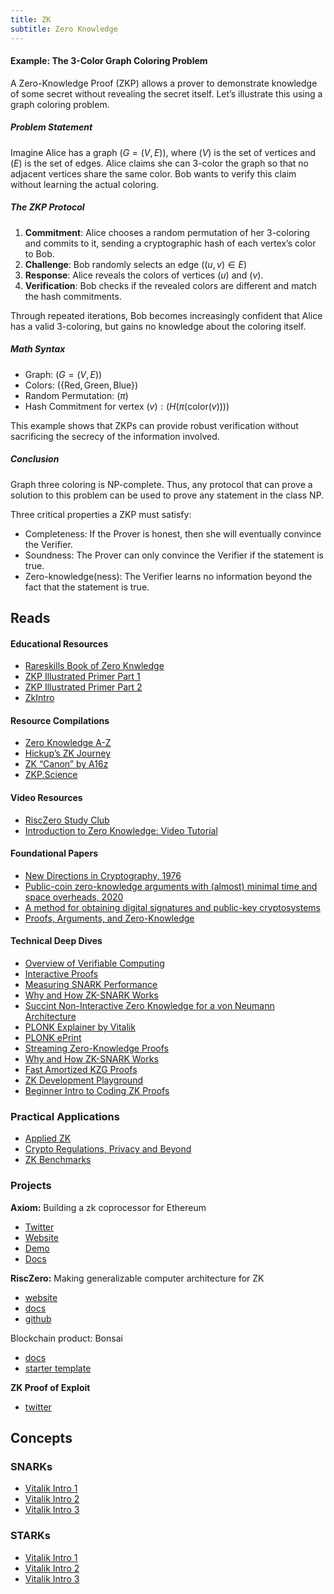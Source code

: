 ```yaml
---
title: ZK
subtitle: Zero Knowledge
---
```


#### **Example: The 3-Color Graph Coloring Problem**

A Zero-Knowledge Proof (ZKP) allows a prover to demonstrate knowledge of some secret without revealing the secret itself. Let's illustrate this using a graph coloring problem.

##### **Problem Statement**
Imagine Alice has a graph $(G = (V, E))$, where $(V)$ is the set of vertices and $(E)$ is the set of edges. Alice claims she can 3-color the graph so that no adjacent vertices share the same color. Bob wants to verify this claim without learning the actual coloring.

##### **The ZKP Protocol**
1. **Commitment**: Alice chooses a random permutation of her 3-coloring and commits to it, sending a cryptographic hash of each vertex's color to Bob.
2. **Challenge**: Bob randomly selects an edge $((u, v) \in E)$
3. **Response**: Alice reveals the colors of vertices $(u)$ and $(v)$.
4. **Verification**: Bob checks if the revealed colors are different and match the hash commitments.

Through repeated iterations, Bob becomes increasingly confident that Alice has a valid 3-coloring, but gains no knowledge about the coloring itself.

##### **Math Syntax**
- Graph: $(G = (V, E))$
- Colors: $(\{ \text{Red}, \text{Green}, \text{Blue} \})$
- Random Permutation: $(\pi)$
- Hash Commitment for vertex $(v): ( H(\pi(\text{color}(v))) )$

This example shows that ZKPs can provide robust verification without sacrificing the secrecy of the information involved.

##### **Conclusion**

Graph three coloring is NP-complete. Thus, any protocol that can prove a solution to this problem can be used to prove any statement in the class NP.

Three critical properties a ZKP must satisfy:

- Completeness: If the Prover is honest, then she will eventually convince the Verifier.
- Soundness: The Prover can only convince the Verifier if the statement is true.
- Zero-knowledge(ness): The Verifier learns no information beyond the fact that the statement is true.

## Reads

#### **Educational Resources**

- [Rareskills Book of Zero Knwledge](https://www.rareskills.io/zk-book)
- [ZKP Illustrated Primer Part 1](https://blog.cryptographyengineering.com/2014/11/27/zero-knowledge-proofs-illustrated-primer/)
- [ZKP Illustrated Primer Part 2](https://blog.cryptographyengineering.com/2017/01/21/zero-knowledge-proofs-an-illustrated-primer-part-2/)
- [ZkIntro](https://zkintro.com/articles/friendly-introduction-to-zero-knowledge)

#### **Resource Compilations**

- [Zero Knowledge A-Z](https://graph.org/ZK-SNARKs-VS-ZK-STARKs-01-10)
- [Hickup's ZK Journey](https://sunrise-clerk-234.notion.site/Hickup-s-ZK-Journey-affa9ce9cdf44a33b3549c37f908521a)
- [ZK "Canon" by A16z](https://a16zcrypto.com/zero-knowledge-canon/)
- [ZKP.Science](https://zkp.science/)

#### **Video Resources**

- [RiscZero Study Club](https://www.youtube.com/watch?v=v4HIwaqmIxk&list=PLcPzhUaCxlCirUkJY0ltpjdtzWcz5U_6y&index=3)
- [Introduction to Zero Knowledge: Video Tutorial](https://www.youtube.com/watch?v=6uGimDYZPMw&list=PL8Vt-7cSFnw29cLUVqAIuMlg1QJ-szV0K&index=1)


#### **Foundational Papers**

- [New Directions in Cryptography, 1976](https://t.co/xqjkEf7TEV)
- [Public-coin zero-knowledge arguments with (almost) minimal time and space overheads, 2020](https://t.co/odrV7LZdIy)
- [A method for obtaining digital signatures and public-key cryptosystems](https://people.csail.mit.edu/rivest/Rsapaper.pdf)
- [Proofs, Arguments, and Zero-Knowledge](https://people.cs.georgetown.edu/jthaler/ProofsArgsAndZK.pdf)

#### **Technical Deep Dives**

- [Overview of Verifiable Computing](https://t.co/nkwNAjnRr6)
- [Interactive Proofs](https://t.co/xPBWXvKwbY)
- [Measuring SNARK Performance](https://t.co/tXwTlfEi5g)
- [Why and How ZK-SNARK Works](https://arxiv.org/abs/1906.07221)
- [Succint Non-Interactive Zero Knowledge for a von Neumann Architecture](https://eprint.iacr.org/2013/879.pdf)
- [PLONK Explainer by Vitalik](https://vitalik.ca/general/2019/09/22/plonk.html)
- [PLONK ePrint](https://eprint.iacr.org/2019/953.pdf)
- [Streaming Zero-Knowledge Proofs](https://arxiv.org/abs/2301.02161)
- [Why and How ZK-SNARK Works](https://arxiv.org/abs/1906.07221)
- [Fast Amortized KZG Proofs](https://eprint.iacr.org/2023/033.pdf)
- [ZK Development Playground](https://zkrepl.dev/)
- [Beginner Intro to Coding ZK Proofs](https://dev.to/spalladino/a-beginners-intro-to-coding-zero-knowledge-proofs-c56)

### Practical Applications
- [Applied ZK](https://t.co/6TvEniH6kA)
- [Crypto Regulations, Privacy and Beyond](https://web3-with-a16z.simplecast.com/episodes/crypto-regulations-sanctions-compliance-aml-ofac-news-explained)
- [ZK Benchmarks](https://www.zk-bench.org/)

### Projects

**Axiom:** Building a zk coprocessor for Ethereum

- [Twitter](https://twitter.com/axiom_xyz)
- [Website](www.axiom.xyz)
- [Demo](demo.axiom.xyz)
- [Docs](docs.axiom.xyz)

**RiscZero:** Making generalizable computer architecture for ZK

- [website](https://www.risczero.com/)
- [docs](https://dev.risczero.com/)
- [github](https://github.com/risc0/risc0)

Blockchain product: Bonsai

- [docs](https://dev.bonsai.xyz/)
- [starter template](https://github.com/risc0/bonsai-foundry-template)

**ZK Proof of Exploit**

- [twitter](https://twitter.com/zkpoex)

## Concepts

### SNARKs

- [Vitalik Intro 1](https://medium.com/@VitalikButerin/quadratic-arithmetic-programs-from-zero-to-hero-f6d558cea649)
- [Vitalik Intro 2](https://medium.com/@VitalikButerin/exploring-elliptic-curve-pairings-c73c1864e627)
- [Vitalik Intro 3](https://medium.com/@VitalikButerin/zk-snarks-under-the-hood-b33151a013f6)

### STARKs

- [Vitalik Intro 1](https://vitalik.ca/general/2017/11/09/starks_part_1.html)
- [Vitalik Intro 2](https://vitalik.ca/general/2017/11/22/starks_part_2.html)
- [Vitalik Intro 3](https://vitalik.ca/general/2018/07/21/starks_part_3.html)






